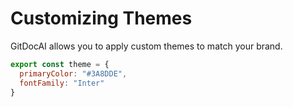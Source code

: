 # Customizing Themes

GitDocAI allows you to apply custom themes to match your brand.

```js
export const theme = {
  primaryColor: "#3A8DDE",
  fontFamily: "Inter"
}
```
